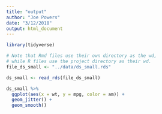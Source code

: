 ```yaml
---
title: "output"
author: "Joe Powers"
date: "3/12/2018"
output: html_document
---
```


```r
library(tidyverse)

# Note that Rmd files use their own directory as the wd, 
# while R files use the project directory as their wd.
file_ds_small <- "../data/ds_small.rds"

ds_small <- read_rds(file_ds_small)

ds_small %>% 
  ggplot(aes(x = wt, y = mpg, color = am)) + 
  geom_jitter() + 
  geom_smooth()
```

